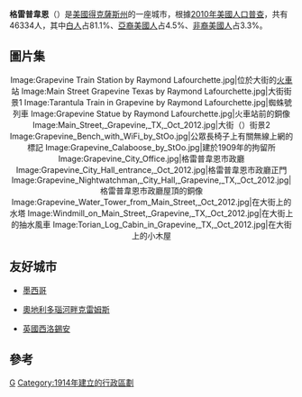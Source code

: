 {{Infobox settlement
<!-- Basic info  ---------------->
|official_name            = 格雷普韋恩<br/>Grapevine
|other_name               =
|native_name              = <!-- for cities whose native name is not in English -->
|nickname                 =
|settlement_type          = 城市
|motto                    = 老舊到完美<br>（{{lang-en|Aged to Perfection}}）
<!-- images and maps  ----------->
|image_skyline            = Grapevine_City_Hall,_Oct_2012.jpg
|imagesize                = 250x200px
|image_caption            = 市政廳
|image_flag               = 
|flag_size                = 130px
|image_seal               =
|seal_size                =
|image_shield             =
|shield_size              =
|image_blank_emblem       =
|blank_emblem_size        =
|image_map                = Tarrant County Texas Incorporated Areas Grapevine highlighted.svg
|mapsize                  = 250x200px
|map_caption              = 格雷普韋恩在[[塔蘭特縣|塔蘭特縣]]的位置
|image_map1               =
|mapsize1                 =
|map_caption1             =
|image_dot_map            =
|dot_mapsize              =
|dot_map_caption          =
|dot_x                    =
|dot_y                    =
|pushpin_map              =
|pushpin_label_position   =
|pushpin_map_caption      =
|pushpin_mapsize          =
<!-- Location ------------------>
|subdivision_type         = 國
|subdivision_name         = {{USA}}
|subdivision_type1        = [[美國行政區劃|州]]
|subdivision_name1        = {{Flagicon|Texas}} 德克薩斯州
|subdivision_type2        = [[得克薩斯州行政區劃|縣]]
|subdivision_name2        = [[塔蘭特縣|塔蘭特縣]]、[[達拉斯縣_(德克薩斯州)|達拉斯縣]]、[[登頓縣_(德克薩斯州)|登頓縣]]
|subdivision_type3        =
|subdivision_name3        =
|subdivision_type4        =
|subdivision_name4        =
<!-- Politics ----------------->
|government_footnotes     =
|government_type          = [[議會-經理制政府|議會-經理制]]
|leader_title             = [[市議會|市議會]]
|leader_name              = 議長：威廉·D·泰特 <br/> 麥克·尼斯 <br/> 克裡斯·科伊 <br/> 莎朗·斯賓塞 <br/> 羅伊·斯圖爾特 <br/> C·沙恩·威爾班克斯 <br/> 達琳·弗里德
|leader_title1            = 市長
|leader_name1             = 布魯諾·蘭姆布羅
|leader_title2            =
|leader_name2             =
|leader_title3            =
|leader_name3             =
|leader_title4            =
|leader_name4             =
|established_title        = <!-- Settled --> 格雷普·韋恩草原城
|established_date         = 1844年
|established_title2       = <!-- Incorporated (town) --> 格雷普·韋恩
|established_date2        = 1854年
|established_title3       = <!-- Incorporated (city) --> 格雷普韋恩
|established_date3        = 1907年
|website                  = [http://www.grapevinetexas.gov/ grapevinetexas.gov]

<!-- Area    --------------------->
|area_magnitude           =
|unit_pref                =  Imperial
|area_footnotes           =
|area_total_km2           = 92.9
|area_land_km2            = 83.6
|area_water_km2           = 9.3
|area_total_sq_mi         = 35.9
|area_land_sq_mi          = 32.3
|area_water_sq_mi         = 3.6
|area_water_percent       = 9.98
|area_urban_km2           =
|area_urban_sq_mi         =
|area_metro_km2           =
|area_metro_sq_mi         =
|area_blank1_title        =
|area_blank1_km2          =
|area_blank1_sq_mi        =
<!-- Population   ----------------------->
|population_as_of         = 2010
|population_total         = 46,334
|pop_est_footnotes = <ref name=CensusQF>{{cite web |title=Population Estimates |url=http://factfinder.census.gov/faces/tableservices/jsf/pages/productview.xhtml?src=bkmk |publisher=[[United_States_Census_Bureau|United States Census Bureau]] |accessdate=March 19, 2015 |deadurl=yes |archiveurl=https://www.webcitation.org/6gpGlyhlr?url=http://factfinder.census.gov/faces/tableservices/jsf/pages/productview.xhtml?src=bkmk |archivedate=2016-04-17 }}</ref>
|population_est = 57,834
|pop_est_as_of = 2020
|population_rank          = <small>(US: [[List_of_United_States_cities_by_population|668th]])</small>
|population_density_sq_mi = 1790.5
|population_density_km2   = 686.4
|population_urban         = 5,121,892 <small>([[List_of_United_States_urban_areas|6th]])</small>
|population_metro         = 6,810,913 <small>([[List_of_Metropolitan_Statistical_Areas|4th]])</small>
|population_CSA           = 7,206,144 <small>([[List_of_Combined_Statistical_Areas|7th]])</small>
|population_footnotes     = <ref name ="FactFinder">{{cite web|title=American FactFinder|url=http://factfinder2.census.gov/faces/nav/jsf/pages/index.xhtml|publisher=[[United_States_Census_Bureau|United States Census Bureau]]|accessdate=September 10, 2014|archive-date=2015-03-28|archive-url=https://web.archive.org/web/20150328095433/http://factfinder2.census.gov/faces/nav/jsf/pages/index.xhtml|dead-url=no}}</ref>
<!-- General information  --------------->
|timezone                 = [[北美中部時間|CST]]
|utc_offset               = -6
|timezone_DST             = [[北美中部時間|CDT]]
|utc_offset_DST           = -5
|coordinates_display      = inline,title
|coordinates_type         = region:US_type:city
|latd = 32 |latm = 56 |lats = 6 |latNS = N
|longd = 97 |longm = 5 |longs = 9 |longEW = W
|elevation_footnotes      = <!--for references: use tags-->
|elevation_m              = 195
|elevation_ft             = 640
<!-- Area/postal codes & others -------->
|postal_code_type         = [[ZIP_code|ZIP code]]s
|postal_code              = 76051, 76092, 76099
|area_code                = [[Area_code_817|817, 682]], [[Area_code_214|214]], [[Area_code_972|972]]
|blank_name               = [[Federal_Information_Processing_Standard|FIPS code]]
|blank_info               = 48-30644<ref name="GR2">{{cite web|url=http://factfinder2.census.gov|publisher=[[United_States_Census_Bureau|United States Census Bureau]]|accessdate=2008-01-31|title=American FactFinder|archive-date=2013-09-11|archive-url=https://web.archive.org/web/20130911234518/http://factfinder2.census.gov/|dead-url=no}}</ref>
|blank1_name              = [[Geographic_Names_Information_System|GNIS]] feature ID
|blank1_info              = 1336834<ref name="GR3">{{cite web|url=http://geonames.usgs.gov|accessdate=2008-01-31|title=US Board on Geographic Names|publisher=[[United_States_Geological_Survey|United States Geological Survey]]|date=2007-10-25|archive-date=2012-02-26|archive-url=https://www.webcitation.org/65jET5cdV?url=http://geonames.usgs.gov/|dead-url=no}}</ref>
|footnotes                =
}}
'''格雷普韋恩'''（{{lang-en|'''Grapevine'''}}）是[[美國|美國]][[得克薩斯州|得克薩斯州]]的一座城市，根據[[2010年美國人口普查|2010年美國人口普查]]，共有46334人，其中[[白人|白人]]占81.1%、[[亞裔美國人|亞裔美國人]]占4.5%、[[非裔美國人|非裔美國人]]占3.3%。

== 圖片集 ==
<center>
<gallery>
Image:Grapevine Train Station by Raymond Lafourchette.jpg|位於大街的[[火車|火車]]站
Image:Main Street Grapevine Texas by Raymond Lafourchette.jpg|大街街景1
Image:Tarantula Train in Grapevine by Raymond Lafourchette.jpg|蜘蛛號列車
Image:Grapevine Statue by Raymond Lafourchette.jpg|火車站前的銅像
Image:Main_Street,_Grapevine,_TX,_Oct_2012.jpg|大街（{{lang|en|Main Street}}）街景2
Image:Grapevine_Bench_with_WiFi_by_StOo.jpg|公眾長椅子上有關無線上網的標記
Image:Grapevine_Calaboose_by_StOo.jpg|建於1909年的拘留所
Image:Grapevine_City_Office.jpg|格雷普韋恩市政廳
Image:Grapevine_City_Hall_entrance,_Oct_2012.jpg|格雷普韋恩市政廳正門
Image:Grapevine_Nightwatchman,_City_Hall,_Grapevine,_TX,_Oct_2012.jpg|格雷普韋恩市政廳屋頂的銅像
Image:Grapevine_Water_Tower_from_Main_Street,_Oct_2012.jpg|在大街上的水塔
Image:Windmill_on_Main_Street,_Grapevine,_TX,_Oct_2012.jpg|在大街上的抽水風車
Image:Torian_Log_Cabin_in_Grapevine,_TX,_Oct_2012.jpg|在大街上的小木屋
</gallery>
</center>

== 友好城市 ==
*{{flagicon|Mexico}}[[墨西哥|墨西哥]]{{link-en|帕拉斯-德拉富恩特|Parras}}
*{{flagicon|Austria}}[[奧地利|奧地利]][[多瑙河畔克雷姆斯|多瑙河畔克雷姆斯]]
*{{flagicon|UK}}[[英國|英國]][[西洛錫安|西洛錫安]]

== 參考 ==
{{reflist}}

{{Weather box |imperial first = Y
|location = 格雷普韋恩在1981年–2010年的平均
|single line = Y
|Jan high F = 56.1
|Feb high F = 60.1
|Mar high F = 67.6
|Apr high F = 75.9
|May high F = 83.4
|Jun high F = 90.8
|Jul high F = 95.5
|Aug high F = 96.5
|Sep high F = 88.6
|Oct high F = 78.8
|Nov high F = 67.0
|Dec high F = 57.2
|year high F= 76.5
|Jan low F = 32.1
|Feb low F = 35.3
|Mar low F = 44.1
|Apr low F = 51.8
|May low F = 61.5
|Jun low F = 68.7
|Jul low F = 72.7
|Aug low F = 72.5
|Sep low F = 64.6
|Oct low F = 53.2
|Nov low F = 43.5
|Dec low F = 33.9
|year low F= 52.8
|Jan precipitation inch = 2.24
|Feb precipitation inch = 2.80
|Mar precipitation inch = 3.62
|Apr precipitation inch = 3.16
|May precipitation inch = 4.80
|Jun precipitation inch = 4.00
|Jul precipitation inch = 2.38
|Aug precipitation inch = 1.83
|Sep precipitation inch = 3.26
|Oct precipitation inch = 4.02
|Nov precipitation inch = 2.94
|Dec precipitation inch = 2.68
|precipitation colour = green
|Jan precipitation days = 7.1
|Feb precipitation days = 7.4
|Mar precipitation days = 8.7
|Apr precipitation days = 6.8
|May precipitation days = 9.2
|Jun precipitation days = 8.3
|Jul precipitation days = 5.2
|Aug precipitation days = 5.2
|Sep precipitation days = 6.2
|Oct precipitation days = 7.6
|Nov precipitation days = 7.1
|Dec precipitation days = 7.6
|unit precipitation days = 0.01 in
|source 1 = NOAA <ref name = NOAA >{{cite web
  |url = http://www.nws.noaa.gov/climate/xmacis.php?wfo=fwd
  |title = NowData – NOAA Online Weather Data
  |publisher = [[National_Oceanic_and_Atmospheric_Administration|National Oceanic and Atmospheric Administration]]
  |accessdate = 2012-10-01
  |archive-date = 2014-11-18
  |archive-url = https://web.archive.org/web/20141118105050/http://www.nws.noaa.gov/climate/xmacis.php?wfo=fwd
  |dead-url = no
  }}</ref>
|date=October 2012
}}


[[Category:得克萨斯州城市|G]]
[[Category:1914年建立的行政區劃|Category:1914年建立的行政區劃]]